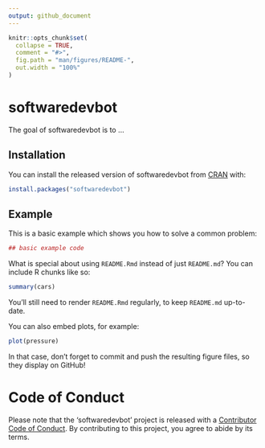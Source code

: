 ```yaml
---
output: github_document
---
```


<!-- README.md is generated from README.Rmd. Please edit that file -->

```r
knitr::opts_chunk$set(
  collapse = TRUE,
  comment = "#>",
  fig.path = "man/figures/README-",
  out.width = "100%"
)
```
# softwaredevbot

The goal of softwaredevbot is to ...

## Installation

You can install the released version of softwaredevbot from [CRAN](https://CRAN.R-project.org) with:

``` r
install.packages("softwaredevbot")
```

## Example

This is a basic example which shows you how to solve a common problem:

```r
## basic example code
```

What is special about using `README.Rmd` instead of just `README.md`? You can include R chunks like so:

```r
summary(cars)
```

You'll still need to render `README.Rmd` regularly, to keep `README.md` up-to-date.

You can also embed plots, for example:

```r
plot(pressure)
```

In that case, don't forget to commit and push the resulting figure files, so they display on GitHub!

# Code of Conduct

Please note that the 'softwaredevbot' project is released with a [Contributor Code of Conduct](CODE_OF_CONDUCT.md). By contributing to this project, you agree to abide by its terms.
